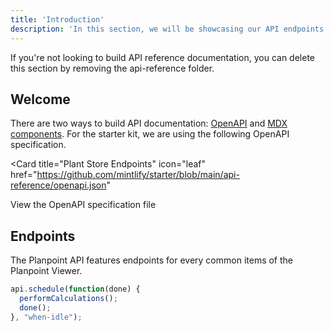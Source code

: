 ```yaml
---
title: 'Introduction'
description: 'In this section, we will be showcasing our API endpoints'
---
```


<Note>
  If you're not looking to build API reference documentation, you can delete
  this section by removing the api-reference folder.
</Note>

## Welcome

There are two ways to build API documentation: [OpenAPI](https://mintlify.com/docs/api-playground/openapi/setup) and [MDX components](https://mintlify.com/docs/api-playground/mdx/configuration). For the starter kit, we are using the following OpenAPI specification.

<Card
  title="Plant Store Endpoints"
  icon="leaf"
  href="https://github.com/mintlify/starter/blob/main/api-reference/openapi.json"
>
  View the OpenAPI specification file
</Card>

## Endpoints

The Planpoint API features endpoints for every common items of the Planpoint Viewer.

```JavaScript
api.schedule(function(done) {
  performCalculations();
  done();
}, "when-idle");
```